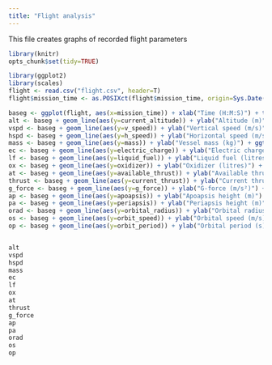 ```yaml
---
title: "Flight analysis"
---
```


This file creates graphs of recorded flight parameters

```r
library(knitr)
opts_chunk$set(tidy=TRUE)
```

```r
library(ggplot2)
library(scales)
flight <- read.csv("flight.csv", header=T)
flight$mission_time <- as.POSIXct(flight$mission_time, origin=Sys.Date(), tz="GMT")
```

```r
baseg <- ggplot(flight, aes(x=mission_time)) + xlab("Time (H:M:S)") + theme_classic() + scale_x_datetime(date_labels="%H:%M:%S")
alt <- baseg + geom_line(aes(y=current_altitude)) + ylab("Altitude (m)") + ggtitle("Altitude")
vspd <- baseg + geom_line(aes(y=v_speed)) + ylab("Vertical speed (m/s)") + ggtitle("Vertical speed")
hspd <- baseg + geom_line(aes(y=h_speed)) + ylab("Horizontal speed (m/s)") + ggtitle("Horizontal speed")
mass <- baseg + geom_line(aes(y=mass)) + ylab("Vessel mass (kg)") + ggtitle("Mass")
ec <- baseg + geom_line(aes(y=electric_charge)) + ylab("Electric charge") + ggtitle("Electric charge")
lf <- baseg + geom_line(aes(y=liquid_fuel)) + ylab("Liquid fuel (litres)") + ggtitle("Liquid fuel")
ox <- baseg + geom_line(aes(y=oxidizer)) + ylab("Oxidizer (litres)") + ggtitle("Oxidizer")
at <- baseg + geom_line(aes(y=available_thrust)) + ylab("Available thrust (Newtons)") + ggtitle("Available thrust")
thrust <- baseg + geom_line(aes(y=current_thrust)) + ylab("Current thrust (Newtons)") + ggtitle("Current thrust")
g_force <- baseg + geom_line(aes(y=g_force)) + ylab("G-force (m/s²)") + ggtitle("G-force")
ap <- baseg + geom_line(aes(y=apoapsis)) + ylab("Apoapsis height (m)") + ggtitle("Apoapsis")
pa <- baseg + geom_line(aes(y=periapsis)) + ylab("Periapsis height (m)") + ggtitle("Periapsis")
orad <- baseg + geom_line(aes(y=orbital_radius)) + ylab("Orbital radius (m)") + ggtitle("Orbital radius")
os <- baseg + geom_line(aes(y=orbit_speed)) + ylab("Orbital speed (m/s)") + ggtitle("Orbital speed")
op <- baseg + geom_line(aes(y=orbit_period)) + ylab("Orbital period (s)") + ggtitle("Orbital period")



```

```r
alt 
vspd
hspd
mass
ec
lf
ox
at
thrust
g_force
ap
pa
orad
os
op
```
